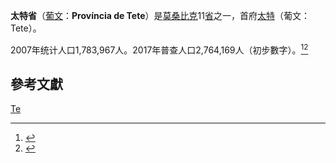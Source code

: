 {{coord|15|30|S|32|30|E|display=title}}
{{Infobox settlement
<!-- See Template:Infobox settlement for additional fields and descriptions -->
| name                    = 太特省
| native_name             = 
| native_name_lang        = <!-- ISO 639-2 code e.g. "fr" for French. If more than one, use {{lang}} instead -->
| settlement_type         = [[莫桑比克行政区划|省]]
| image_skyline           = Cahorra bassa.jpg
| imagesize               = 
| image_alt               =
| image_caption           = 
| image_flag              =
| flag_size               =
| flag_alt                =
| image_seal              = 
| seal_size               =
| seal_alt                =
| image_shield            =
| shield_size             =
| shield_alt              =
| image_blank_emblem      =
| blank_emblem_type       =
| blank_emblem_size       =
| blank_emblem_alt        =
| nickname                =
| motto                   =
| image_map               = Tete in Mozambique.svg
| mapsize                 = 250px
| map_alt                 =
| map_caption             = 太特省在莫桑比克的位置
| image_map1              =
| mapsize1                =
| map_alt1                =
| map_caption1            =
| subdivision_type        = 国家
| subdivision_name        = [[莫桑比克|莫桑比克]]
| subdivision_type1       =
| subdivision_name1       =
| subdivision_type2       =
| subdivision_name2       =
| established_title       = 
| established_date        = 
| founder                 =
| named_for               =
| seat_type               = [[首府|首府]]
| seat                    = [[太特|太特]]
| government_footnotes    =
| government_type         =
| leader_party            =
| leader_title            =
| leader_name             =
| leader_title1           =
| leader_name1            =
| total_type              =
| unit_pref               =
| area_footnotes =<ref name=br>{{Cite book |url=https://books.google.com.hk/books?id=LccRAwAAQBAJ&pg=PA677 |title=Britannica Book of the Year 2014 |page=677 |isbn=9781625131713 |year=2014 |access-date=2018-01-15 |archive-date=2018-01-15 |archive-url=https://web.archive.org/web/20180115184706/https://books.google.com.hk/books?id=LccRAwAAQBAJ&pg=PA677 |dead-url=no }}</ref>
| area_total_km2          = 100724
| area_total_sq_mi        =
| area_land_km2           =
| area_land_sq_mi         =
| area_water_km2          =
| area_water_sq_mi        =
| area_water_percent      =
| area_note               =
| elevation_footnotes     =
| elevation_min_m         = 
| elevation_max_m         = 
| population_footnotes    =
| population_total        = 2764169
| population_as_of        = 2017年普查
| population_density_km2  = auto
| population_density_sq_mi=
| population_est          =
| pop_est_as_of           =
| population_demonym      =
| population_note         =
| timezone1               =
| utc_offset1             =
| timezone1_DST           =
| utc_offset1_DST         =
| postal_code_type        = 邮政编码
| postal_code             = 23xx
| area_code               = (+258) 252
| website                 = {{URL|http://www.tete.gov.mz/}} 
| footnotes               =
}}
'''太特省'''（[[葡文|葡文]]：'''Província de Tete'''）是[[莫桑比克|莫桑比克]]11[[省|省]]之一，首府[[太特|太特]]（葡文：Tete）。

2007年统计人口1,783,967人。2017年普查人口2,764,169人（初步數字）。<ref name=ref01>{{Cite web |url=http://www.ine.gov.mz/operacoes-estatisticas/censos/censo-2007/censo-2017/resultados-preliminares-iv-rgph-2017 |title=Resultados Preliminares IV RGPH 2017 |language= |accessdate= |archive-date=2018-01-12 |archive-url=https://web.archive.org/web/20180112141044/http://www.ine.gov.mz/operacoes-estatisticas/censos/censo-2007/censo-2017/resultados-preliminares-iv-rgph-2017 |dead-url=no }}</ref><ref>{{Cite web |url=http://www.poptel.org.uk/mozambique-news/newsletter/aim558.html#story5 |title=Mozambique News Agency AIM Reports No. 558, 4th January 2018 |accessdate=2018-01-14 |archive-date=2018-01-15 |archive-url=https://web.archive.org/web/20180115001851/http://www.poptel.org.uk/mozambique-news/newsletter/aim558.html#story5 |dead-url=no }}</ref>

==參考文獻==
{{Reflist}}
{{Mozambique-geo-stub}}
{{莫桑比克省}}
[[Category:莫桑比克行政区划|Te]]
